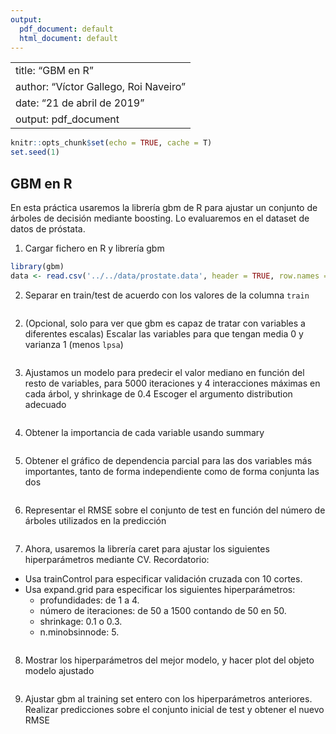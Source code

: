 ```yaml
---
output:
  pdf_document: default
  html_document: default
---
```

----
title: "GBM en R"
author: "Víctor Gallego, Roi Naveiro"
date: "21 de abril de 2019"
output: pdf_document
---

```r
knitr::opts_chunk$set(echo = TRUE, cache = T)
set.seed(1)
```

## GBM en R

En esta práctica usaremos la librería gbm de R para ajustar un conjunto de árboles de decisión mediante boosting. Lo evaluaremos en el dataset de datos de próstata.


1. Cargar fichero en R y librería gbm

```r
library(gbm)
data <- read.csv('../../data/prostate.data', header = TRUE, row.names = 1)
```

2. Separar en train/test de acuerdo con los valores de la columna `train`

```r

```


2. (Opcional, solo para ver que gbm es capaz de tratar con variables a diferentes escalas) Escalar las variables para que tengan media 0 y varianza 1 (menos `lpsa`)

```r

```




3. Ajustamos un modelo para predecir el valor mediano en función del resto de variables,
 para 5000 iteraciones y 4 interacciones máximas en cada árbol, y shrinkage de 0.4
 Escoger el argumento distribution adecuado
```r

```

4. Obtener la importancia de cada variable usando summary
```r

```


5. Obtener el gráfico de dependencia parcial para las dos variables más importantes, tanto de forma independiente como de forma conjunta las dos

```r

```


6. Representar el RMSE sobre el conjunto de test en función del número de árboles utilizados
en la predicción 
```r

```

7. Ahora, usaremos la librería caret para ajustar los siguientes hiperparámetros mediante CV.
Recordatorio:
* Usa trainControl para especificar validación cruzada con 10 cortes.
* Usa expand.grid para especificar los siguientes hiperparámetros:
  + profundidades: de 1 a 4.
  + número de iteraciones: de 50 a 1500 contando de 50 en 50.
  + shrinkage: 0.1 o 0.3.
  + n.minobsinnode: 5.
```r

```

8. Mostrar los hiperparámetros del mejor modelo, y hacer plot del objeto modelo ajustado
```r

```

9. Ajustar gbm al training set entero con los hiperparámetros anteriores. Realizar predicciones sobre el conjunto inicial de test y obtener el nuevo RMSE
```r

```


